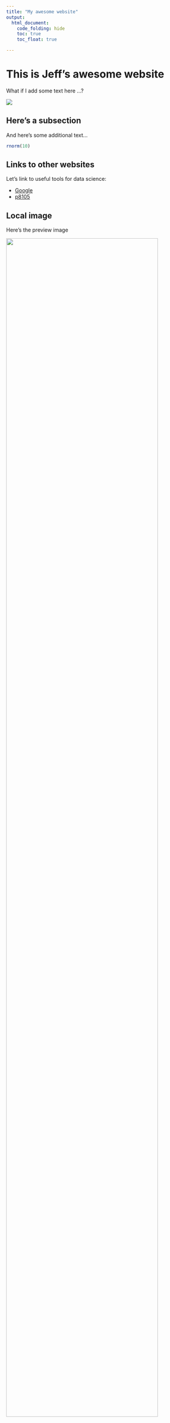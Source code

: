 ```yaml
---
title: "My awesome website"
output: 
  html_document:
    code_folding: hide
    toc: true
    toc_float: true

---
```


# This is Jeff's awesome website

 What if I add some text here ...?

![](https://media.giphy.com/media/drXGoW1iudhKw/giphy.gif)

## Here's a subsection

And here's some additional text...

```r
rnorm(10)
```

## Links to other websites

Let's link to useful tools for data science:

* [Google](https://www.google.com/)
* [p8105](https://www.p8105.com/)

## Local image

Here's the preview image

<img src = "image/halloween.JPG" style = "width:90%">


## Link to page within the site

[About me](about.html)


## Quarterly Results {.tabset}

### By Product

This is my first tab and i can do stuff

### By Region

This is my second tab and it does other stuff

# This is a new section

and it's really great













